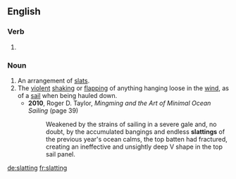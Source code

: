 ==English==

===Verb===
{{head|en}}

# {{present participle of|slat|lang=en}}

===Noun===
{{en-noun}}

# An arrangement of [[slat]]s.
# The [[violent]] [[shake|shaking]] or [[flap]]ping of anything hanging loose in the [[wind]], as of a [[sail]] when being hauled down.
#* '''2010''', Roger D. Taylor, ''Mingming and the Art of Minimal Ocean Sailing'' (page 39)
#*: Weakened by the strains of sailing in a severe gale and, no doubt, by the accumulated bangings and endless '''slattings''' of the previous year's ocean calms, the top batten had fractured, creating an ineffective and unsightly deep V shape in the top sail panel.

[[de:slatting]]
[[fr:slatting]]
